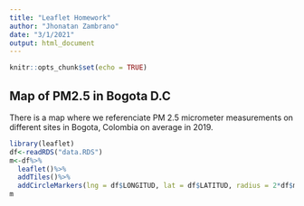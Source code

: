 ```yaml
---
title: "Leaflet Homework"
author: "Jhonatan Zambrano"
date: "3/1/2021"
output: html_document
---
```


```r
knitr::opts_chunk$set(echo = TRUE)
```

## Map of PM2.5 in Bogota D.C

There is a map where we referenciate PM 2.5 micrometer measurements on different sites in Bogota, Colombia on average in 2019.

```r
library(leaflet)
df<-readRDS("data.RDS")
m<-df%>%
  leaflet()%>%
  addTiles()%>%
  addCircleMarkers(lng = df$LONGITUD, lat = df$LATITUD, radius = 2*df$media, popup = df$site, weight = 1)
m
```

